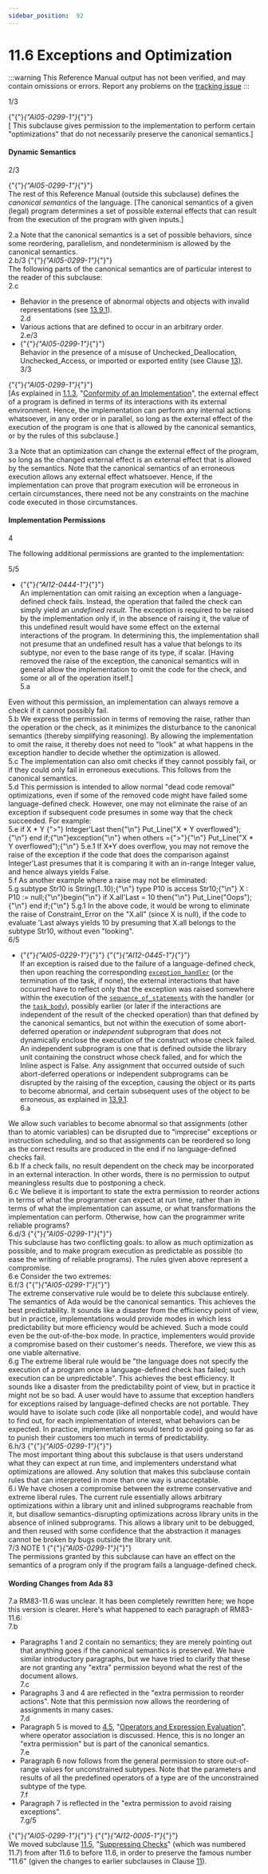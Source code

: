 ```yaml
---
sidebar_position:  92
---
```


# 11.6 Exceptions and Optimization

:::warning
This Reference Manual output has not been verified,
and may contain omissions or errors.
Report any problems on the [tracking issue](https://github.com/ada-lang-io/ada-lang-io/issues/20)
:::


<AnnotatedOnly>
<MarginText>
1/3
</MarginText>
</AnnotatedOnly>
<p>{"{"}<em>{"AI05-0299-1"}</em>{"}"} <br />[ This subclause gives permission to the implementation to perform certain "optimizations" that do not necessarily preserve the canonical semantics.] <br /></p>


#### Dynamic Semantics

<AnnotatedOnly>
<MarginText>
2/3
</MarginText>
</AnnotatedOnly>
<p>{"{"}<em>{"AI05-0299-1"}</em>{"}"} <br />The rest of this Reference Manual (outside this subclause) defines the <em>canonical semantics</em> of the language. [The canonical semantics of a given (legal) program determines a set of possible external effects that can result from the execution of the program with given inputs.] <br /></p>

<AnnotatedOnly>
<MarginText>
2.a
</MarginText>
</AnnotatedOnly>
<Admonition type="aarm" aarm="ramification" title="Ramification: ">
<strong></strong>Note that the canonical semantics is a set of possible behaviors, since some reordering, parallelism, and nondeterminism is allowed by the canonical semantics. <br /></Admonition>

<AnnotatedOnly>
<MarginText>
2.b/3
</MarginText>
</AnnotatedOnly>
<Admonition type="aarm" aarm="discussion" title="Discussion: ">
<strong></strong>{"{"}<em>{"AI05-0299-1"}</em>{"}"} <br />The following parts of the canonical semantics are of particular interest to the reader of this subclause: <br /></Admonition>

<AnnotatedOnly>
<MarginText>
2.c
</MarginText>
</AnnotatedOnly>
<ul>
<li>Behavior in the presence of abnormal objects and objects with invalid representations (see <a href="../AA-13/AA-13.9#Subclause_13.9.1">13.9.1</a>).<br /></li>
<AnnotatedOnly>
<MarginText>
2.d
</MarginText>
</AnnotatedOnly>
<li>Various actions that are defined to occur in an arbitrary order.<br /></li>
<AnnotatedOnly>
<MarginText>
2.e/3
</MarginText>
</AnnotatedOnly>
<li>{"{"}<em>{"AI05-0299-1"}</em>{"}"} <br />Behavior in the presence of a misuse of Unchecked_Deallocation, Unchecked_Access, or imported or exported entity (see Clause <a href="../AA-13/">13</a>). <br /></li>
<AnnotatedOnly>
<MarginText>
3/3
</MarginText>
</AnnotatedOnly>
</ul>
<p>{"{"}<em>{"AI05-0299-1"}</em>{"}"} <br />[As explained in <a href="../AA-1/AA-1.1#Subclause_1.1.3">1.1.3</a>, "<a href="../AA-1/AA-1.1#Subclause_1.1.3">Conformity of an Implementation</a>", the external effect of a program is defined in terms of its interactions with its external environment. Hence, the implementation can perform any internal actions whatsoever, in any order or in parallel, so long as the external effect of the execution of the program is one that is allowed by the canonical semantics, or by the rules of this subclause.] <br /></p>

<AnnotatedOnly>
<MarginText>
3.a
</MarginText>
</AnnotatedOnly>
<Admonition type="aarm" aarm="ramification" title="Ramification: ">
<strong></strong>Note that an optimization can change the external effect of the program, so long as the changed external effect is an external effect that is allowed by the semantics. Note that the canonical semantics of an erroneous execution allows any external effect whatsoever. Hence, if the implementation can prove that program execution will be erroneous in certain circumstances, there need not be any constraints on the machine code executed in those circumstances. <br /></Admonition>


#### Implementation Permissions

<AnnotatedOnly>
<MarginText>
4
</MarginText>
</AnnotatedOnly>
<p>The following additional permissions are granted to the implementation: <br /></p>

<AnnotatedOnly>
<MarginText>
5/5
</MarginText>
</AnnotatedOnly>
<ul>
<li>{"{"}<em>{"AI12-0444-1"}</em>{"}"} <br />An implementation can omit raising an exception when a language-defined check fails. Instead, the operation that failed the check can simply yield an <em>undefined result</em>. The exception is required to be raised by the implementation only if, in the absence of raising it, the value of this undefined result would have some effect on the external interactions of the program. In determining this, the implementation shall not presume that an undefined result has a value that belongs to its subtype, nor even to the base range of its type, if scalar. [Having removed the raise of the exception, the canonical semantics will in general allow the implementation to omit the code for the check, and some or all of the operation itself.] <br /></li>
<AnnotatedOnly>
<MarginText>
5.a
</MarginText>
</AnnotatedOnly>
</ul>
<Admonition type="aarm" aarm="ramification" title="Ramification: ">
<strong></strong>Even without this permission, an implementation can always remove a check if it cannot possibly fail. <br /></Admonition>

<AnnotatedOnly>
<MarginText>
5.b
</MarginText>
</AnnotatedOnly>
<Admonition type="aarm" aarm="reason" title="Reason: ">
<strong></strong>We express the permission in terms of removing the raise, rather than the operation or the check, as it minimizes the disturbance to the canonical semantics (thereby simplifying reasoning). By allowing the implementation to omit the raise, it thereby does not need to "look" at what happens in the exception handler to decide whether the optimization is allowed. <br /></Admonition>

<AnnotatedOnly>
<MarginText>
5.c
</MarginText>
</AnnotatedOnly>
<Admonition type="aarm" aarm="discussion" title="Discussion: ">
<strong></strong>The implementation can also omit checks if they cannot possibly fail, or if they could only fail in erroneous executions. This follows from the canonical semantics. <br /></Admonition>

<AnnotatedOnly>
<MarginText>
5.d
</MarginText>
</AnnotatedOnly>
<Admonition type="aarm" aarm="implementation-note" title="Implementation Note: ">
<strong></strong>This permission is intended to allow normal "dead code removal" optimizations, even if some of the removed code might have failed some language-defined check. However, one may not eliminate the raise of an exception if subsequent code presumes in some way that the check succeeded. For example: <br /></Admonition>

<AnnotatedOnly>
<MarginText>
5.e
</MarginText>
</AnnotatedOnly>
<CodeBlock language="ada">
  if X * Y {">"} Integer'Last then{"\n"}      Put_Line("X * Y overflowed");{"\n"}  end if;{"\n"}exception{"\n"}  when others ={">"}{"\n"}      Put_Line("X * Y overflowed");{"\n"}
<AnnotatedOnly>
<MarginText>
5.e.1
</MarginText>
</AnnotatedOnly>

</CodeBlock>
<Admonition type="aarm" aarm="note" title="Note: ">
If X*Y does overflow, you may not remove the raise of the exception if the code that does the comparison against Integer'Last presumes that it is comparing it with an in-range Integer value, and hence always yields False.<br /></Admonition>

<AnnotatedOnly>
<MarginText>
5.f
</MarginText>
</AnnotatedOnly>
<Admonition type="aarm" aarm="note" title="Note: ">
As another example where a raise may not be eliminated: <br /></Admonition>

<AnnotatedOnly>
<MarginText>
5.g
</MarginText>
</AnnotatedOnly>
<CodeBlock language="ada">
  subtype Str10 is String(1..10);{"\n"}  type P10 is access Str10;{"\n"}  X : P10 := null;{"\n"}begin{"\n"}  if X.all'Last = 10 then{"\n"}      Put_Line("Oops");{"\n"}  end if;{"\n"}
<AnnotatedOnly>
<MarginText>
5.g.1
</MarginText>
</AnnotatedOnly>

</CodeBlock>
<Admonition type="aarm" aarm="note" title="Note: ">
In the above code, it would be wrong to eliminate the raise of Constraint_Error on the "X.all" (since X is null), if the code to evaluate 'Last always yields 10 by presuming that X.all belongs to the subtype Str10, without even "looking". <br /></Admonition>

<AnnotatedOnly>
<MarginText>
6/5
</MarginText>
</AnnotatedOnly>
<ul>
<li>{"{"}<em>{"AI05-0229-1"}</em>{"}"} {"{"}<em>{"AI12-0445-1"}</em>{"}"} <br />If an exception is raised due to the failure of a language-defined check, then upon reaching the corresponding <code><a href="../AA-11/AA-11.2#S0305">exception_handler</a></code> (or the termination of the task, if none), the external interactions that have occurred have to reflect only that the exception was raised somewhere within the execution of the <code><a href="../AA-5/AA-5.1#S0166">sequence_of_statements</a></code> with the handler (or the <code><a href="../AA-9/AA-9.1#S0248">task_body</a></code>), possibly earlier (or later if the interactions are independent of the result of the checked operation) than that defined by the canonical semantics, but not within the execution of some abort-deferred operation or <em>independent</em> subprogram that does not dynamically enclose the execution of the construct whose check failed. An independent subprogram is one that is defined outside the library unit containing the construct whose check failed, and for which the Inline aspect is False. Any assignment that occurred outside of such abort-deferred operations or independent subprograms can be disrupted by the raising of the exception, causing the object or its parts to become abnormal, and certain subsequent uses of the object to be erroneous, as explained in <a href="../AA-13/AA-13.9#Subclause_13.9.1">13.9.1</a>. <br /></li>
<AnnotatedOnly>
<MarginText>
6.a
</MarginText>
</AnnotatedOnly>
</ul>
<Admonition type="aarm" aarm="reason" title="Reason: ">
<strong></strong>We allow such variables to become abnormal so that assignments (other than to atomic variables) can be disrupted due to "imprecise" exceptions or instruction scheduling, and so that assignments can be reordered so long as the correct results are produced in the end if no language-defined checks fail. <br /></Admonition>

<AnnotatedOnly>
<MarginText>
6.b
</MarginText>
</AnnotatedOnly>
<Admonition type="aarm" aarm="ramification" title="Ramification: ">
<strong></strong>If a check fails, no result dependent on the check may be incorporated in an external interaction. In other words, there is no permission to output meaningless results due to postponing a check. <br /></Admonition>

<AnnotatedOnly>
<MarginText>
6.c
</MarginText>
</AnnotatedOnly>
<Admonition type="aarm" aarm="discussion" title="Discussion: ">
<strong></strong>We believe it is important to state the extra permission to reorder actions in terms of what the programmer can expect at run time, rather than in terms of what the implementation can assume, or what transformations the implementation can perform. Otherwise, how can the programmer write reliable programs?<br /></Admonition>

<AnnotatedOnly>
<MarginText>
6.d/3
</MarginText>
</AnnotatedOnly>
<Admonition type="aarm" aarm="note" title="Note: ">
{"{"}<em>{"AI05-0299-1"}</em>{"}"} <br />This subclause has two conflicting goals: to allow as much optimization as possible, and to make program execution as predictable as possible (to ease the writing of reliable programs). The rules given above represent a compromise.<br /></Admonition>

<AnnotatedOnly>
<MarginText>
6.e
</MarginText>
</AnnotatedOnly>
<Admonition type="aarm" aarm="note" title="Note: ">
Consider the two extremes:<br /></Admonition>

<AnnotatedOnly>
<MarginText>
6.f/3
</MarginText>
</AnnotatedOnly>
<Admonition type="aarm" aarm="note" title="Note: ">
{"{"}<em>{"AI05-0299-1"}</em>{"}"} <br />The extreme conservative rule would be to delete this subclause entirely. The semantics of Ada would be the canonical semantics. This achieves the best predictability. It sounds like a disaster from the efficiency point of view, but in practice, implementations would provide modes in which less predictability but more efficiency would be achieved. Such a mode could even be the out-of-the-box mode. In practice, implementers would provide a compromise based on their customer's needs. Therefore, we view this as one viable alternative.<br /></Admonition>

<AnnotatedOnly>
<MarginText>
6.g
</MarginText>
</AnnotatedOnly>
<Admonition type="aarm" aarm="note" title="Note: ">
The extreme liberal rule would be "the language does not specify the execution of a program once a language-defined check has failed; such execution can be unpredictable". This achieves the best efficiency. It sounds like a disaster from the predictability point of view, but in practice it might not be so bad. A user would have to assume that exception handlers for exceptions raised by language-defined checks are not portable. They would have to isolate such code (like all nonportable code), and would have to find out, for each implementation of interest, what behaviors can be expected. In practice, implementations would tend to avoid going so far as to punish their customers too much in terms of predictability.<br /></Admonition>

<AnnotatedOnly>
<MarginText>
6.h/3
</MarginText>
</AnnotatedOnly>
<Admonition type="aarm" aarm="note" title="Note: ">
{"{"}<em>{"AI05-0299-1"}</em>{"}"} <br />The most important thing about this subclause is that users understand what they can expect at run time, and implementers understand what optimizations are allowed. Any solution that makes this subclause contain rules that can interpreted in more than one way is unacceptable.<br /></Admonition>

<AnnotatedOnly>
<MarginText>
6.i
</MarginText>
</AnnotatedOnly>
<Admonition type="aarm" aarm="note" title="Note: ">
We have chosen a compromise between the extreme conservative and extreme liberal rules. The current rule essentially allows arbitrary optimizations within a library unit and inlined subprograms reachable from it, but disallow semantics-disrupting optimizations across library units in the absence of inlined subprograms. This allows a library unit to be debugged, and then reused with some confidence that the abstraction it manages cannot be broken by bugs outside the library unit. <br /></Admonition>

<AnnotatedOnly>
<MarginText>
7/3
</MarginText>
</AnnotatedOnly>
<Admonition type="aarm" aarm="note" title="Note: ">
NOTE 1   {"{"}<em>{"AI05-0299-1"}</em>{"}"} <br />The permissions granted by this subclause can have an effect on the semantics of a program only if the program fails a language-defined check. <br /></Admonition>


#### Wording Changes from Ada 83

<AnnotatedOnly>
<MarginText>
7.a
</MarginText>
</AnnotatedOnly>
<Admonition type="aarm" aarm="note" title="Note: ">
RM83-11.6 was unclear. It has been completely rewritten here; we hope this version is clearer. Here's what happened to each paragraph of RM83-11.6: <br /></Admonition>

<AnnotatedOnly>
<MarginText>
7.b
</MarginText>
</AnnotatedOnly>
<ul>
<li>Paragraphs 1 and 2 contain no semantics; they are merely pointing out that anything goes if the canonical semantics is preserved. We have similar introductory paragraphs, but we have tried to clarify that these are not granting any "extra" permission beyond what the rest of the document allows.<br /></li>
<AnnotatedOnly>
<MarginText>
7.c
</MarginText>
</AnnotatedOnly>
<li>Paragraphs 3 and 4 are reflected in the "extra permission to reorder actions". Note that this permission now allows the reordering of assignments in many cases.<br /></li>
<AnnotatedOnly>
<MarginText>
7.d
</MarginText>
</AnnotatedOnly>
<li>Paragraph 5 is moved to <a href="../AA-4/AA-4.5">4.5</a>, "<a href="../AA-4/AA-4.5">Operators and Expression Evaluation</a>", where operator association is discussed. Hence, this is no longer an "extra permission" but is part of the canonical semantics.<br /></li>
<AnnotatedOnly>
<MarginText>
7.e
</MarginText>
</AnnotatedOnly>
<li>Paragraph 6 now follows from the general permission to store out-of-range values for unconstrained subtypes. Note that the parameters and results of all the predefined operators of a type are of the unconstrained subtype of the type.<br /></li>
<AnnotatedOnly>
<MarginText>
7.f
</MarginText>
</AnnotatedOnly>
<li>Paragraph 7 is reflected in the "extra permission to avoid raising exceptions". <br /></li>
<AnnotatedOnly>
<MarginText>
7.g/5
</MarginText>
</AnnotatedOnly>
</ul>
<Admonition type="aarm" aarm="note" title="Note: ">
{"{"}<em>{"AI05-0299-1"}</em>{"}"} {"{"}<em>{"AI12-0005-1"}</em>{"}"} <br />We moved subclause <a href="../AA-11/AA-11.5">11.5</a>, "<a href="../AA-11/AA-11.5">Suppressing Checks</a>" (which was numbered 11.7) from after 11.6 to before 11.6, in order to preserve the famous number "11.6" (given the changes to earlier subclauses in Clause <a href="../AA-11/">11</a>). <br /></Admonition>

